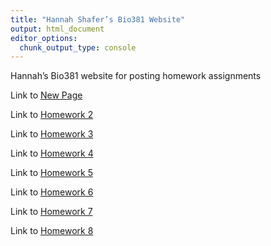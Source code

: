 ```yaml
---
title: "Hannah Shafer’s Bio381 Website"
output: html_document
editor_options: 
  chunk_output_type: console
---
```


Hannah’s Bio381 website for posting homework assignments

Link to [New Page](newpage.html)

Link to [Homework 2](Homework_02.html)

Link to [Homework 3](Homework_03.html)

Link to [Homework 4](Homework_04.html)

Link to [Homework 5](Homework_05.html)

Link to [Homework 6](Homework_06.html)

Link to [Homework 7](Homework_07.html)

Link to [Homework 8](Homework_08.html)